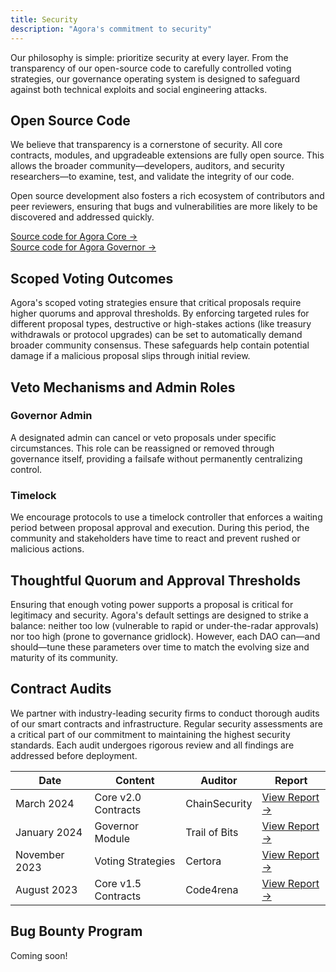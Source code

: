 ```yaml
---
title: Security
description: "Agora's commitment to security"
---
```


Our philosophy is simple: prioritize security at every layer. From the transparency of our open-source code to carefully controlled voting strategies, our governance operating system is designed to safeguard against both technical exploits and social engineering attacks.

## Open Source Code

We believe that transparency is a cornerstone of security. All core contracts, modules, and upgradeable extensions are fully open source. This allows the broader community—developers, auditors, and security researchers—to examine, test, and validate the integrity of our code.

Open source development also fosters a rich ecosystem of contributors and peer reviewers, ensuring that bugs and vulnerabilities are more likely to be discovered and addressed quickly.

[Source code for Agora Core →](https://github.com/agoraxyz/core)  
[Source code for Agora Governor →](https://github.com/agoraxyz/governor)

## Scoped Voting Outcomes

Agora's scoped voting strategies ensure that critical proposals require higher quorums and approval thresholds. By enforcing targeted rules for different proposal types, destructive or high-stakes actions (like treasury withdrawals or protocol upgrades) can be set to automatically demand broader community consensus. These safeguards help contain potential damage if a malicious proposal slips through initial review.

## Veto Mechanisms and Admin Roles

### Governor Admin

A designated admin can cancel or veto proposals under specific circumstances. This role can be reassigned or removed through governance itself, providing a failsafe without permanently centralizing control.

### Timelock

We encourage protocols to use a timelock controller that enforces a waiting period between proposal approval and execution. During this period, the community and stakeholders have time to react and prevent rushed or malicious actions.

## Thoughtful Quorum and Approval Thresholds

Ensuring that enough voting power supports a proposal is critical for legitimacy and security. Agora's default settings are designed to strike a balance: neither too low (vulnerable to rapid or under-the-radar approvals) nor too high (prone to governance gridlock). However, each DAO can—and should—tune these parameters over time to match the evolving size and maturity of its community.

## Contract Audits

We partner with industry-leading security firms to conduct thorough audits of our smart contracts and infrastructure. Regular security assessments are a critical part of our commitment to maintaining the highest security standards. Each audit undergoes rigorous review and all findings are addressed before deployment.

| Date          | Content             | Auditor       | Report                                                            |
| ------------- | ------------------- | ------------- | ----------------------------------------------------------------- |
| March 2024    | Core v2.0 Contracts | ChainSecurity | [View Report →](https://github.com/agoraxyz/audits/core-v2)       |
| January 2024  | Governor Module     | Trail of Bits | [View Report →](https://github.com/agoraxyz/audits/governor-2024) |
| November 2023 | Voting Strategies   | Certora       | [View Report →](https://github.com/agoraxyz/audits/voting-2023)   |
| August 2023   | Core v1.5 Contracts | Code4rena     | [View Report →](https://github.com/agoraxyz/audits/core-v1.5)     |

## Bug Bounty Program

Coming soon!